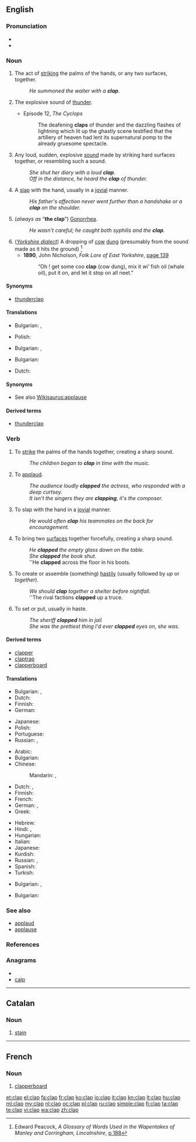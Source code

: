 ==English==

===Pronunciation===
* {{IPA|/klæp/}}
* {{rhymes|æp}}

===Noun===
{{en-noun}}

# The act of [[strike|striking]] the palms of the hands, or any two surfaces, together.
#: ''He summoned the waiter with a '''clap'''''.
# The explosive sound of [[thunder]].
#* {{RQ:Ulysses}} Episode 12, ''The Cyclops''
#*: The deafening '''claps''' of thunder and the dazzling flashes of lightning which lit up the ghastly scene testified that the artillery of heaven had lent its supernatural pomp to the already gruesome spectacle.
# Any loud, sudden, explosive [[sound]] made by striking hard surfaces together, or resembling such a sound.
#: ''She shut her diary with a loud '''clap'''''.
#: ''Off in the distance, he heard the '''clap''' of thunder.''
# A [[slap]] with the hand, usually in a [[jovial]] manner.
#: ''His father's affection never went further than a handshake or a '''clap''' on the shoulder.''
# {{slang}} (''always as'' “'''the clap'''”) [[gonorrhea|Gonorrhea]].
#: ''He wasn't careful; he caught both syphilis and the '''clap'''.''
# (''[[w:Yorkshire_dialect|Yorkshire dialect]]'') A dropping of [[cow]] [[dung]] (presumably from the sound made as it hits the ground) <ref>Edward Peacock, ''A Glossary of Words Used in the Wapentakes of Manley and Corringham, Lincolnshire'', [http://books.google.com/books?id=c3oKAAAAIAAJ&pg=PA188&dq=clap&as_brr=1 p 188]</ref>
#* '''1890''', John Nicholson, ''Folk Lore of East Yorkshire'', [http://books.google.com/books?id=tw0naTcLHeMC&pg=PA139&dq=clap&as_brr=1&ei=pGvbRtu_E4SipgL0peiSCw page 139]
#*: “Oh ! get some coo '''clap''' (cow dung), mix it wi’ fish oil (whale oil), put it on, and let it stop on all neet.”

====Synonyms====
{{sense|sound of thunder}}
* [[thunderclap]]

====Translations====
{{trans-top|The act of [[strike|striking]] the palms of the hands, or any two surfaces, together}}
* Bulgarian: {{t|bg|пляскане|n}}, {{t|bg|ръкопляскане}}
{{trans-mid}}
* Polish: {{t|pl|klask|m}}
{{trans-bottom}}

{{trans-top|Any loud, sudden, explosive [[sound]]}}
* Bulgarian: {{t|bg|хлопване|n}}, {{t|bg|трясък|m}}
{{trans-mid}}
{{trans-bottom}}

{{trans-top|{{slang}} (''always as'' “'''the clap'''”) [[gonorrhea|Gonorrhea]]}}
* Bulgarian: {{t|bg|трипер|m}}
{{trans-mid}}
* Dutch: {{t+|nl|druiper}}
{{trans-bottom}}

====Synonyms====
* See also [[Wikisaurus:applause]]

====Derived terms====
* [[thunderclap]]

===Verb===
{{en-verb|clapp|ing}}
{{wikipedia|Clapping}}

# To [[strike]] the palms of the hands together, creating a sharp sound.
#: ''The children began to '''clap''' in time with the music.''
# To [[applaud]].
#: ''The audience loudly '''clapped''' the actress, who responded with a deep curtsey.''
#: ''It isn’t the singers they are '''clapping''', it's the composer.''
# To slap with the hand in a [[jovial]] manner.
#: ''He would often '''clap''' his teammates on the back for encouragement.''
# To bring two [[surface]]s together forcefully, creating a sharp sound.
#: ''He '''clapped''' the empty glass down on the table.''
#: ''She '''clapped''' the book shut.''
#: ''He '''clapped''' across the floor in his boots.
# To create or assemble (something) [[hastily]] (usually followed by ''up'' or ''together'').
#: ''We should '''clap''' together a shelter before nightfall.''
#: ''The rival factions '''clapped''' up a truce.
# To set or put, usually in haste.
#: ''The sheriff '''clapped''' him in jail.''
#: ''She was the prettiest thing I'd ever '''clapped''' eyes on, she was.''

====Derived terms====
* [[clapper]]
* [[claptrap]]
* [[clapperboard]]

====Translations====
{{trans-top|To strike the palms of the hands together}}
* Bulgarian: {{t|bg|пляскам}}, {{t|bg|ръкопляскам}}
* Dutch: {{t+|nl|klappen}}
* Finnish: {{t|fi|taputtaa}}
* German: {{t+|de|klatschen}}
{{trans-mid}}
* Japanese: {{t|ja|手を叩く|tr=te wo tataku}}
* Polish: {{t|pl|klaskać}}
* Portuguese: {{t|pt|bater palmas}}
* Russian: {{t+|ru|хлопать|tr=xlópat'}}, {{t|ru|хлопнуть|tr=xlópnut'}}
{{trans-bottom}}

{{trans-top|To applaud by clapping the hands}}
* Arabic: {{t|ar|صفق|tr=Saffaqa}}
* Bulgarian: {{t+|bg|аплодирам}}
* Chinese:
*: Mandarin: {{t|zh|拍手|tr=pāishǒu|sc=Hani}}, {{t|zh|鼓掌|tr=gǔzhǎng|sc=Hani}}
* Dutch: {{t+|nl|applaudisseren}}, {{t+|nl|klappen}}
* Finnish: {{t|fi|taputtaa}}
* French: {{t+|fr|applaudir}}
* German: {{t+|de|klatschen}}, {{t+|de|applaudieren}}
* Greek: {{t+|el|χειροκροτώ}}
{{trans-mid}}
* Hebrew: {{t|he|מחא כפיים|tr=makhá kapayim}}
* Hindi: {{t|hi|ताली करना|tr=tālī karnā|sc=Deva}}, {{t|hi|ताली बजाना|tr=tālī bajānā|sc=Deva}}
* Hungarian: {{t+|hu|tapsol}}
* Italian: {{t+|it|applaudire}}
* Japanese: {{t|ja|拍手|tr=はくしゅする, hakushu-suru|alt=拍手する|sc=Jpan}}
* Kurdish: {{t|ku|چه‌پڵه‌ لێدان|sc=ku-Arab}}
* Russian: {{t+|ru|аплодировать|tr=aplodírovat'}}, {{t+|ru|хлопать|tr=xlópat'}}
* Spanish: {{t+|es|aplaudir}}
* Turkish: {{t|tr|şak}}
{{trans-bottom}}

{{trans-top|To bring two [[surface]]s together forcefully, creating a sharp sound}}
* Bulgarian: {{t|bg|хлопвам}}, {{t|bg|тряскам}}
{{trans-mid}}
{{trans-bottom}}

{{trans-top|To create or assemble (something) [[hastily]]}}
* Bulgarian: {{t|bg|скалъпвам}}
{{trans-mid}}
{{trans-bottom}}

{{trans-top|To set or put, usually in haste}}
{{trans-mid}}
{{trans-bottom}}

===See also===
* [[applaud]]
* [[applause]]

===References===
<references/>

===Anagrams===
* {{alphagram|aclp}}
* [[calp#English|calp]]

----

==Catalan==

===Noun===
{{ca-noun}}

# [[stain]]

----

==French==

===Noun===
{{fr-noun|m}}

# [[clapperboard]]

[[et:clap]]
[[el:clap]]
[[fa:clap]]
[[fr:clap]]
[[ko:clap]]
[[io:clap]]
[[it:clap]]
[[kn:clap]]
[[lt:clap]]
[[hu:clap]]
[[ml:clap]]
[[my:clap]]
[[nl:clap]]
[[oc:clap]]
[[pl:clap]]
[[ru:clap]]
[[simple:clap]]
[[fi:clap]]
[[ta:clap]]
[[te:clap]]
[[vi:clap]]
[[wa:clap]]
[[zh:clap]]